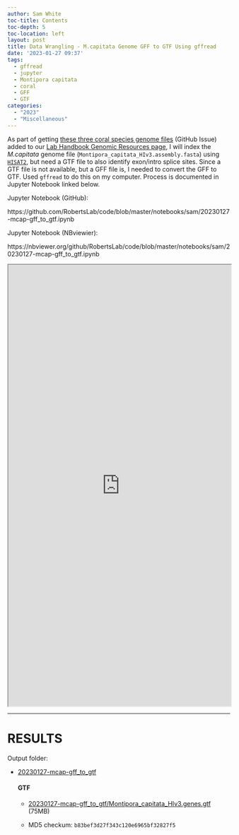 ```yaml
---
author: Sam White
toc-title: Contents
toc-depth: 5
toc-location: left
layout: post
title: Data Wrangling - M.capitata Genome GFF to GTF Using gffread
date: '2023-01-27 09:37'
tags: 
  - gffread
  - jupyter
  - Montipora capitata
  - coral
  - GFF
  - GTF
categories: 
  - "2023"
  - "Miscellaneous"
---
```

As part of getting [these three coral species genome files](https://github.com/RobertsLab/resources/issues/1571) (GitHub Issue) added to our [Lab Handbook Genomic Resources page](https://robertslab.github.io/resources/Genomic-Resources/), I will index the _M.capitata_ genome file (`Montipora_capitata_HIv3.assembly.fasta`) using [`HISAT2`](https://daehwankimlab.github.io/hisat2/), but need a GTF file to also identify exon/intro splice sites. Since a GTF file is not available, but a GFF file is, I needed to convert the GFF to GTF. Used `gffread` to do this on my computer. Process is documented in Jupyter Notebook linked below.

Jupyter Notebook (GitHub):

https://github.com/RobertsLab/code/blob/master/notebooks/sam/20230127-mcap-gff_to_gtf.ipynb

Jupyter Notebook (NBviewier):

https://nbviewer.org/github/RobertsLab/code/blob/master/notebooks/sam/20230127-mcap-gff_to_gtf.ipynb


<iframe src="https://nbviewer.org/github/RobertsLab/code/blob/master/notebooks/sam/20230127-mcap-gff_to_gtf.ipynb" width="100%" height="1000" scrolling="yes"></iframe>

---

# RESULTS

Output folder:

- [20230127-mcap-gff_to_gtf](https://gannet.fish.washington.edu/Atumefaciens/20230127-mcap-gff_to_gtf)

  #### GTF

  - [20230127-mcap-gff_to_gtf/Montipora_capitata_HIv3.genes.gtf](https://gannet.fish.washington.edu/Atumefaciens/20230127-mcap-gff_to_gtf/Montipora_capitata_HIv3.genes.gtf) (75MB)

  - MD5 checkum: `b83bef3d27f343c120e6965bf32827f5`

